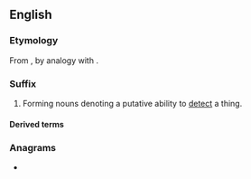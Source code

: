{{also|dar|Dar|DAR|dár|dâr|dǻr|dar-|Appendix:Variations of "dar"}}
==English==

===Etymology===
From {{m|en|radar}}, by analogy with {{m|en|gaydar}}.

===Suffix===
{{en-suffix}}

# {{lb|en|usually|humorous}} Forming nouns denoting a putative ability to [[detect]] a thing.

====Derived terms====
{{suffixsee|en}}

===Anagrams===
* {{anagrams|en|'ard|-ard|ADR|ARD|Ard|Dra|RAD|RDA|ard|rad|rad.}}